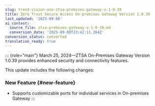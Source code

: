 ```yaml
---
slug: trend-vision-one-ztsa-premises-gateway-v-1-0-39
title: Zero Trust Secure Access On-premises Gateway Version 1.0.39
last_updated: '2025-09-08'
ai_context:
  source_file: ztsa-premises-gateway-v-1-0-39.md
  conversion_date: '2025-09-08T23:42:11.264Z'
conversion_status: converted
translation_ready: true
---
```


::: {role="main"}
March 25, 2024—ZTSA On-Premises Gateway Version 1.0.39 provides enhanced security and connectivity features.

This update includes the following changes:

### New Feature {#new-feature}

- Supports customizable ports for individual services in On-premises Gateway
:::
